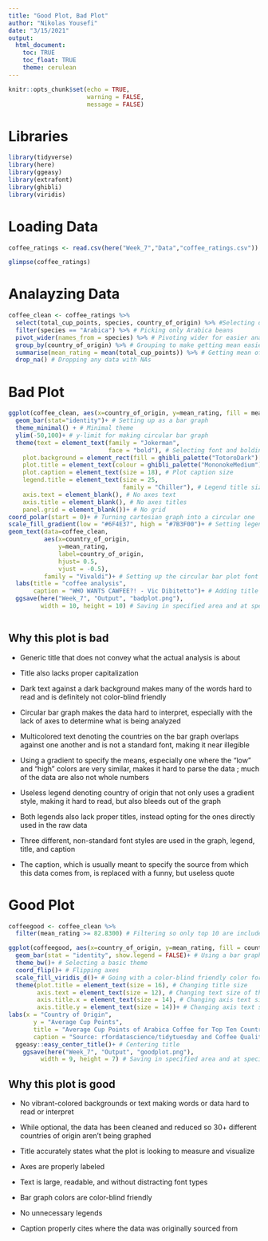 ```yaml
---
title: "Good Plot, Bad Plot"
author: "Nikolas Yousefi"
date: "3/15/2021"
output: 
  html_document:
    toc: TRUE
    toc_float: TRUE
    theme: cerulean
---
```


```r
knitr::opts_chunk$set(echo = TRUE, 
                      warning = FALSE,
                      message = FALSE)
```

# Libraries

```r
library(tidyverse)
library(here)
library(ggeasy)
library(extrafont)
library(ghibli)
library(viridis)
```

# Loading Data

```r
coffee_ratings <- read.csv(here("Week_7","Data","coffee_ratings.csv"))

glimpse(coffee_ratings)
```

# Analayzing Data

```r
coffee_clean <- coffee_ratings %>% 
  select(total_cup_points, species, country_of_origin) %>% #Selecting data of interest
  filter(species == "Arabica") %>% # Picking only Arabica beans 
  pivot_wider(names_from = species) %>% # Pivoting wider for easier analysis
  group_by(country_of_origin) %>% # Grouping to make getting mean easier
  summarise(mean_rating = mean(total_cup_points)) %>% # Getting mean of total cup points per country of origin
  drop_na() # Dropping any data with NAs
```

# Bad Plot

```r
ggplot(coffee_clean, aes(x=country_of_origin, y=mean_rating, fill = mean_rating, color = country_of_origin))+ # Setting up initial graph
  geom_bar(stat="identity")+ # Setting up as a bar graph
  theme_minimal() + # Minimal theme
  ylim(-50,100)+ # y-limit for making circular bar graph 
  theme(text = element_text(family = "Jokerman",
                            face = "bold"), # Selecting font and bolding
    plot.background = element_rect(fill = ghibli_palette("TotoroDark")[c(2)]), # Filling background with a specific color
    plot.title = element_text(colour = ghibli_palette("MononokeMedium")[c(2)], size = 30), # Labeling plot title with a specific color
    plot.caption = element_text(size = 18), # Plot caption size
    legend.title = element_text(size = 25,
                                family = "Chiller"), # Legend title size and font type
    axis.text = element_blank(), # No axes text
    axis.title = element_blank(), # No axes titles
    panel.grid = element_blank())+ # No grid
coord_polar(start = 0)+ # Turning cartesian graph into a circular one
scale_fill_gradient(low = "#6F4E37", high = "#7B3F00")+ # Setting legend gradient
geom_text(data=coffee_clean,
          aes(x=country_of_origin,
              y=mean_rating,
              label=country_of_origin,
              hjust= 0.5,
              vjust = -0.5),
          family = "Vivaldi")+ # Setting up the circular bar plot font and adjusting text location
  labs(title = "coffee analysis",
       caption = "WHO WANTS CAWFEE?! - Vic Dibitetto")+ # Adding title and caption
  ggsave(here("Week_7", "Output", "badplot.png"),
         width = 10, height = 10) # Saving in specified area and at specific size
           
```

## Why this plot is bad

-   Generic title that does not convey what the actual analysis is about

-   Title also lacks proper capitalization

-   Dark text against a dark background makes many of the words hard to read and is definitely not color-blind friendly

-   Circular bar graph makes the data hard to interpret, especially with the lack of axes to determine what is being analyzed

-   Multicolored text denoting the countries on the bar graph overlaps against one another and is not a standard font, making it near illegible

-   Using a gradient to specify the means, especially one where the "low" and "high" colors are very similar, makes it hard to parse the data ; much of the data are also not whole numbers

-   Useless legend denoting country of origin that not only uses a gradient style, making it hard to read, but also bleeds out of the graph

-   Both legends also lack proper titles, instead opting for the ones directly used in the raw data

-   Three different, non-standard font styles are used in the graph, legend, title, and caption

-   The caption, which is usually meant to specify the source from which this data comes from, is replaced with a funny, but useless quote

# Good Plot

```r
coffeegood <- coffee_clean %>% 
  filter(mean_rating >= 82.8300) # Filtering so only top 10 are included

ggplot(coffeegood, aes(x=country_of_origin, y=mean_rating, fill = country_of_origin))+ # Setting up the graph
  geom_bar(stat = "identity", show.legend = FALSE)+ # Using a bar graph for these data
  theme_bw()+ # Selecting a basic theme
  coord_flip()+ # Flipping axes
  scale_fill_viridis_d()+ # Going with a color-blind friendly color for the bars
  theme(plot.title = element_text(size = 16), # Changing title size
        axis.text = element_text(size = 12), # Changing text size of the axes text
        axis.title.x = element_text(size = 14), # Changing axis text size
        axis.title.y = element_text(size = 14))+ # Changing axis text size)
labs(x = "Country of Origin",
       y = "Average Cup Points",
       title = "Average Cup Points of Arabica Coffee for Top Ten Countries",
       caption = "Source: rfordatascience/tidytuesday and Coffee Quality Database")+ # Adding axes titles, as well as a graph title and caption
  ggeasy::easy_center_title()+ # Centering title
    ggsave(here("Week_7", "Output", "goodplot.png"),
         width = 9, height = 7) # Saving in specified area and at specific size
```

## Why this plot is good

-   No vibrant-colored backgrounds or text making words or data hard to read or interpret

-   While optional, the data has been cleaned and reduced so 30+ different countries of origin aren't being graphed

-   Title accurately states what the plot is looking to measure and visualize

-   Axes are properly labeled

-   Text is large, readable, and without distracting font types

-   Bar graph colors are color-blind friendly

-   No unnecessary legends

-   Caption properly cites where the data was originally sourced from
